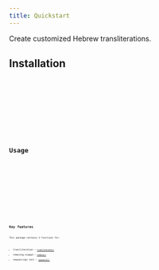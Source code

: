 ```yaml
---
title: Quickstart
---
```



Create customized Hebrew transliterations.

## Installation

<Tabs syncKey="runtime">
  <TabItem label="node" icon="node">
    <Code code={"npm i hebrew-transliteration"} lang="bash" frame="code" />
  </TabItem>
  <TabItem label="deno" icon="deno">
    <Code code={`import { transliterate } from "npm:hebrew-transliteration";`} lang="ts" frame="code" />
  </TabItem>
  <TabItem label="browser" icon="laptop">
    <Code code={`import { transliterate } from "https://esm.sh/hebrew-transliteration";`} lang="js" frame="code" />
  </TabItem>
</Tabs>

## Usage

<Tabs syncKey="runtime">
  <TabItem label="ESM" icon="seti:javascript">
    <Code
      code={`import { transliterate } from "hebrew-transliteration";\nconst str = "בְּרֵאשִׁ֖ית";\nconsole.log(transliterate(str));\n// bǝrēʾšît;`}
      lang="js"
      frame="code"
    />
  </TabItem>
  <TabItem label="CommonJS" icon="node">
    <Code
      code={`const heb = require("hebrew-transliteration");\nconst str = "בְּרֵאשִׁ֖ית";\nconsole.log(heb.transliterate(str));\n// bǝrēʾšît;`}
      lang="js"
      frame="code"
    />
  </TabItem>
  <TabItem label="deno" icon="deno">
    <Code
      code={`import { transliterate } from "npm:hebrew-transliteration";\nconst str = "בְּרֵאשִׁ֖ית";\nconsole.log(transliterate(str));\n// bǝrēʾšît;`}
      lang="ts"
      frame="code"
    />
  </TabItem>
  <TabItem label="browser" icon="laptop">
    <Code
      code={`import { transliterate } from "https://esm.sh/hebrew-transliteration";\nconst str = "בְּרֵאשִׁ֖ית";\nconsole.log(transliterate(str));\n// bǝrēʾšît;`}
      lang="ts"
      frame="code"
    />
  </TabItem>
</Tabs>

## Key features

This package contains 3 functions for:

- transliteration — [`transliterate()`](/hebrew-transliteration/api/functions/transliterate)
- removing niqqud — [`remove()`](/hebrew-transliteration/api/functions/remove)
- sequencings text — [`sequence()`](/hebrew-transliteration/api/functions/sequence)
